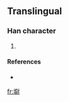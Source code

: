 ==Translingual==

===Han character===
{{Han char|rn=32|rad=土|as=11|sn=14|four=|canj=土尸火戈 (GSFI)}}

# {{defn|Han|sort=土11}}

====References====
* {{Han ref|kx=0238.191|hdz=10483.101|uh=589B|ud=22683}}

[[fr:墛]]